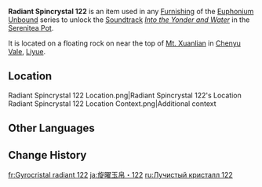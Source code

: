 {{Item Infobox
|id          = 141222
|image       = Item Radiant Spincrystal.png
|type        = Adventure Items
|group       = Radiant Spincrystals
|group2      = Liyue Spincrystals
|quality     = 4
|invCategory = Precious Items
|description = This wondrous crystal contains a certain rhythm, like something beautiful woven from delicate silk. These items can be found throughout the mainland or from merchants who collect curios. The tune held within this crystal can be revivified in your Serenitea Pot using either "[[Euphonium Unbound: Winding]]" or "[[Euphonium Unbound: Soaring]]." The tune contained within this [[Radiant Spincrystal]] is "[[Into the Yonder and Water]]."
|source1     = [[Mt. Xuanlian]]
|track       = Into the Yonder and Water
}}
'''Radiant Spincrystal 122''' is an item used in any [[Furnishing]] of the [[Euphonium Unbound]] series to unlock the [[Soundtrack]] ''[[Into the Yonder and Water]]'' in the [[Serenitea Pot]].

It is located on a floating rock on near the top of [[Mt. Xuanlian]] in [[Chenyu Vale]], [[Liyue]].

==Location==
<gallery>
Radiant Spincrystal 122 Location.png|Radiant Spincrystal 122's Location
Radiant Spincrystal 122 Location Context.png|Additional context
</gallery>

==Other Languages==
{{Other Languages|default_hidden=1
|en      = Radiant Spincrystal 122
|zhs     = 旋曜玉帛・其一百二十二
|zhs_rm  = 
|zht     = 旋曜玉帛・其一百二十二
|zht_rm  = 
|ja      = 旋曜玉帛・122
|ja_rm   = Sen'you Gyokuhaku - Hyakunijuuni
|ko      = 빛나는 결정・122
|ko_rm   = 
|es      = Girocristal radiante (122)
|fr      = Gyrocristal radiant 122
|ru      = Лучистый кристалл 122
|th      = Radiant Spincrystal 122
|vi      = Ngọc Thạch Âm Vang 122
|de      = Strahlender Drehkristall CXXII
|id      = Radiant Spincrystal 122
|pt      = Cristal Rodopiante Radiante 122
|tr      = Parlak Burgu Kristal 122
|it      = Voltacristallo radioso 122
}}

==Change History==
{{Change History|4.4}}

[[fr:Gyrocristal radiant 122]]
[[ja:旋曜玉帛・122]]
[[ru:Лучистый кристалл 122]]